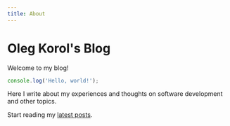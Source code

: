 ```yaml
---
title: About
---
```


# Oleg Korol's Blog

Welcome to my blog!

```typescript filename="index.ts"
console.log('Hello, world!');
```

Here I write about my experiences and thoughts on software development and other topics.

Start reading my [latest posts](/posts).
